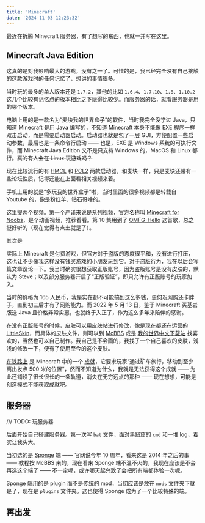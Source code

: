 ```yaml
---
title: 'Minecraft'
date: '2024-11-03 12:23:32'
---
```


最近在折腾 Minecraft 服务器，有了想写的东西，也就一并写在这里。

## Minecraft Java Edition

这真的是对我影响最大的游戏，没有之一了。可惜的是，我已经完全没有自己接触的这款游戏时的任何记忆了，想讲的事情很多。

当时玩的最多的单人版本还是 `1.7.2`，其他的比如 `1.6.4`、`1.7.10`、`1.8`、`1.10.2` 这几个比较有记忆点的版本相比之下玩得比较少。而服务器的话，就看服务器是用的哪个版本。

电脑上用的是一款名为“麦块我的世界盒子”的软件，当时我完全没学过 Java，只知道 Minecraft 是用 Java 编写的，不知道 Minecraft 本身不能像 EXE 程序一样双击启动，而是需要启动器启动。启动器也就是包了一层 GUI，方便配置一些启动参数，最后也是一条命令行启动 —— 也是，EXE 是 Windows 系统的可执行文件，而 Minecraft Java Edition 又不是只支持 Windows 的，MacOS 和 Linux 都行。~~真的有人会在 Linux 玩游戏吗？~~

现在比较流行的有 [HMCL](https://github.com/HMCL-dev/HMCL) 和 [PCL2](https://github.com/Hex-Dragon/PCL2) 两款启动器，和麦块一样，只是麦块还带有一些论坛性质，记得还能在上面看相关视频来着。

手机上用的就是“多玩我的世界盒子”啦，当时里面的很多视频都是转载自 Youtube 的，像是粉红羊、钻石哥啥的。

这里提两个视频。第一个严谨来说是系列视频，官方名称叫 [Minecraft for Noobs](https://youtube.com/playlist?list=PLjxIP-vsTvu3Xg6zWYVNB_urX6dXoI3nY)，是个动画视频，推荐看看。第 10 集用到了 [OMFG-Hello](https://www.youtube.com/watch?v=ih2xubMaZWI) 这首歌，总之挺好听的（现在觉得有点土就是了）。

其次是

实际上 Minecraft 是付费游戏，但官方对于盗版的态度很平和，没有进行打压，这也让不少像我这样没有钱买游戏的小朋友玩到它。对于盗版行为，我在以后会写篇文章议论一下。我当时确实很想获取正版账号，因为盗版账号是没有皮肤的，默认为 Steve；以及部分服务器开启了“正版验证”，即只允许有正版账号的玩家加入。

当时的价格为 165 人民币，我是实在都不可能搞到这么多钱，更何况网购还卡脖子，直到初三后才有了网购能力。而 2022 年 5 月 13 日，鉴于 Minecraft 买基岩版送 Java 且价格非常实惠，也就终于入正了，作为这么多年来陪伴的感谢。

在没有正版账号的时候，皮肤可以用皮肤站进行修改，像是现在都还在运营的 [LittleSkin](https://littleskin.cn)，而具体的皮肤文件，则可以到 [McBBS](https://www.mcbbs.co) 或是 [我的世界中文下载站](http://www.minecraftxz.com) 找喜欢的，当然也可以自己制作。我自己是不会画的，我找了一个自己喜欢的皮肤，浅浅的修改一下，便有了使用至今的这个皮肤。

[在铁路上](https://zh.minecraft.wiki/w/Tutorial:%E6%88%90%E5%B0%B1%E6%8C%87%E5%8D%97#-{zh-cn:%E5%9C%A8%E9%93%81%E8%B7%AF%E4%B8%8A;zh-tw:%E6%9A%A2%E8%A1%8C%E7%84%A1%E9%98%BB;zh-hk:%E6%9A%A2%E8%A1%8C%E7%84%A1%E9%98%BB;}-) 是 Minecraft 中的一个 [成就](https://zh.minecraft.wiki/w/%E6%88%90%E5%B0%B1%EF%BC%88%E6%B6%88%E6%AD%A7%E4%B9%89%EF%BC%89)，它要求玩家“通过矿车旅行，移动到至少离出发点 500 米的位置”，然而不知道为什么，我就是无法获得这个成就 —— 为此还铺设了很长很长的一条轨道，消失在无穷远点的那种 —— 现在想想，可能是创造模式不能获取成就吧。

## 服务器

/// TODO: 玩服务器

后面开始自己搭建服务器。第一次写 `bat` 文件，面对黑窟窟的 `cmd` 和一堆 log，着实让我头大。

当初选的是 [Sponge](https://spongepowered.org) 端 —— 官网说今年 10 周年，看来这是 2014 年之后的事 —— 教程按 McBBS 来的，现在看来 Sponge 端不温不火的，我现在应该是不会再选这个端了 —— 不一定呢，或许哪天起兴致了会把所有端都体验一次呢。

Sponge 端用的是 plugin 而不是传统的 mod，当初应该是放在 `mods` 文件夹下就是了，现在是 `plugins` 文件夹。这也使得 Sponge 成为了一个比较特殊的端。

## 再出发
